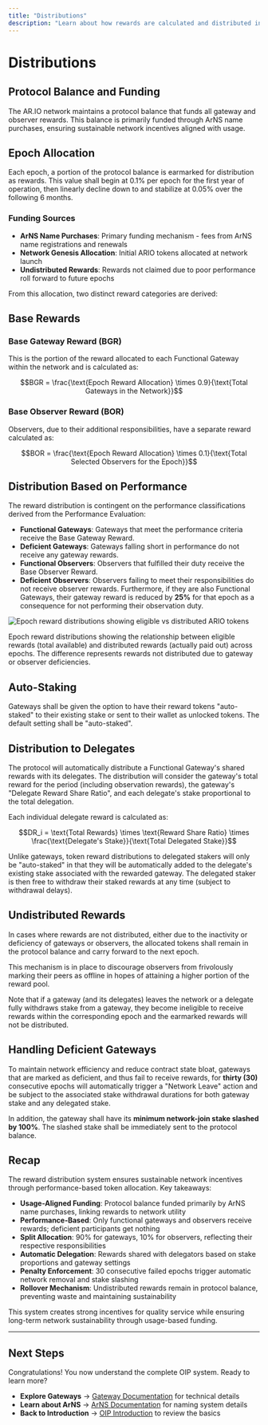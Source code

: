 ```yaml
---
title: "Distributions"
description: "Learn about how rewards are calculated and distributed in the OIP system"
---
```


# Distributions

## Protocol Balance and Funding

The AR.IO network maintains a protocol balance that funds all gateway and observer rewards. This balance is primarily funded through ArNS name purchases, ensuring sustainable network incentives aligned with usage.

## Epoch Allocation

Each epoch, a portion of the protocol balance is earmarked for distribution as rewards. This value shall begin at 0.1% per epoch for the first year of operation, then linearly decline down to and stabilize at 0.05% over the following 6 months.

### Funding Sources
- **ArNS Name Purchases**: Primary funding mechanism - fees from ArNS name registrations and renewals
- **Network Genesis Allocation**: Initial ARIO tokens allocated at network launch
- **Undistributed Rewards**: Rewards not claimed due to poor performance roll forward to future epochs

From this allocation, two distinct reward categories are derived:

## Base Rewards

### Base Gateway Reward (BGR)

This is the portion of the reward allocated to each Functional Gateway within the network and is calculated as:

```math
BGR = \frac{\text{Epoch Reward Allocation} \times 0.9}{\text{Total Gateways in the Network}}
```

### Base Observer Reward (BOR)

Observers, due to their additional responsibilities, have a separate reward calculated as:

```math
BOR = \frac{\text{Epoch Reward Allocation} \times 0.1}{\text{Total Selected Observers for the Epoch}}
```

## Distribution Based on Performance

The reward distribution is contingent on the performance classifications derived from the Performance Evaluation:

- **Functional Gateways**: Gateways that meet the performance criteria receive the Base Gateway Reward.
- **Deficient Gateways**: Gateways falling short in performance do not receive any gateway rewards.
- **Functional Observers**: Observers that fulfilled their duty receive the Base Observer Reward.
- **Deficient Observers**: Observers failing to meet their responsibilities do not receive observer rewards. Furthermore, if they are also Functional Gateways, their gateway reward is reduced by **25%** for that epoch as a consequence for not performing their observation duty.

![Epoch reward distributions showing eligible vs distributed ARIO tokens](/epoch-distributions.png)

<p style={{textAlign: "center", fontStyle: "italic", width: "80%", margin: "0.5rem auto"}}>
  Epoch reward distributions showing the relationship between eligible rewards (total available) and distributed rewards (actually paid out) across epochs. The difference represents rewards not distributed due to gateway or observer deficiencies.
</p>

## Auto-Staking

Gateways shall be given the option to have their reward tokens "auto-staked" to their existing stake or sent to their wallet as unlocked tokens. The default setting shall be "auto-staked".

## Distribution to Delegates

The protocol will automatically distribute a Functional Gateway's shared rewards with its delegates. The distribution will consider the gateway's total reward for the period (including observation rewards), the gateway's "Delegate Reward Share Ratio", and each delegate's stake proportional to the total delegation.

Each individual delegate reward is calculated as:

```math
DR_i = \text{Total Rewards} \times \text{Reward Share Ratio} \times \frac{\text{Delegate's Stake}}{\text{Total Delegated Stake}}
```

Unlike gateways, token reward distributions to delegated stakers will only be "auto-staked" in that they will be automatically added to the delegate's existing stake associated with the rewarded gateway. The delegated staker is then free to withdraw their staked rewards at any time (subject to withdrawal delays).

## Undistributed Rewards

In cases where rewards are not distributed, either due to the inactivity or deficiency of gateways or observers, the allocated tokens shall remain in the protocol balance and carry forward to the next epoch.

This mechanism is in place to discourage observers from frivolously marking their peers as offline in hopes of attaining a higher portion of the reward pool.

Note that if a gateway (and its delegates) leaves the network or a delegate fully withdraws stake from a gateway, they become ineligible to receive rewards within the corresponding epoch and the earmarked rewards will not be distributed.

## Handling Deficient Gateways

To maintain network efficiency and reduce contract state bloat, gateways that are marked as deficient, and thus fail to receive rewards, for **thirty (30)** consecutive epochs will automatically trigger a "Network Leave" action and be subject to the associated stake withdrawal durations for both gateway stake and any delegated stake.

In addition, the gateway shall have its **minimum network-join stake slashed by 100%**. The slashed stake shall be immediately sent to the protocol balance.

## Recap

The reward distribution system ensures sustainable network incentives through performance-based token allocation. Key takeaways:

- **Usage-Aligned Funding**: Protocol balance funded primarily by ArNS name purchases, linking rewards to network utility
- **Performance-Based**: Only functional gateways and observers receive rewards; deficient participants get nothing
- **Split Allocation**: 90% for gateways, 10% for observers, reflecting their respective responsibilities
- **Automatic Delegation**: Rewards shared with delegators based on stake proportions and gateway settings
- **Penalty Enforcement**: 30 consecutive failed epochs trigger automatic network removal and stake slashing
- **Rollover Mechanism**: Undistributed rewards remain in protocol balance, preventing waste and maintaining sustainability

This system creates strong incentives for quality service while ensuring long-term network sustainability through usage-based funding.

---

## Next Steps

Congratulations! You now understand the complete OIP system. Ready to learn more?

- **Explore Gateways** → [Gateway Documentation](/learn/gateways/) for technical details
- **Learn about ArNS** → [ArNS Documentation](/learn/arns/) for naming system details
- **Back to Introduction** → [OIP Introduction](/learn/oip/) to review the basics
